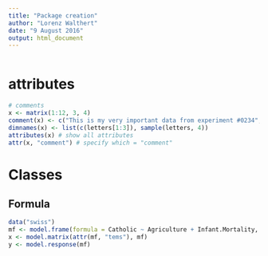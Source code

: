 ```yaml
---
title: "Package creation"
author: "Lorenz Walthert"
date: "9 August 2016"
output: html_document
---
```



```r
```

# attributes
```r
# comments
x <- matrix(1:12, 3, 4)
comment(x) <- c("This is my very important data from experiment #0234", "Jun 5, 1998")
dimnames(x) <- list(c(letters[1:3]), sample(letters, 4))
attributes(x) # show all attributes
attr(x, "comment") # specify which = "comment"
```

# Classes
## Formula
```r
data("swiss")
mf <- model.frame(formula = Catholic ~ Agriculture + Infant.Mortality, data = swiss)
x <- model.matrix(attr(mf, "tems"), mf)
y <- model.response(mf)
```
